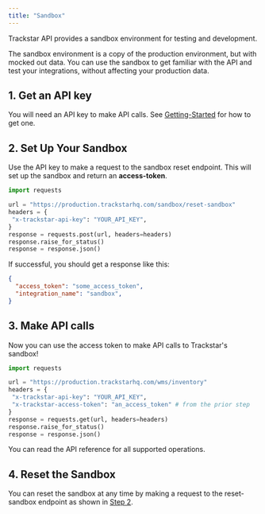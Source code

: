 ```yaml
---
title: "Sandbox"
---
```


Trackstar API provides a sandbox environment for testing and development.

The sandbox environment is a copy of the production environment, but with mocked out data.
You can use the sandbox to get familiar with the API and test your integrations, without affecting your production data.

## 1. Get an API key
You will need an API key to make API calls. See [Getting-Started](/how-to-guides/getting-started#1-get-an-api-key)
for how to get one.

## 2. Set Up Your Sandbox
Use the API key to make a request to the sandbox reset endpoint. This will set up the sandbox and return an **access-token**.
```python
import requests

url = "https://production.trackstarhq.com/sandbox/reset-sandbox"
headers = {
 "x-trackstar-api-key": "YOUR_API_KEY",
}
response = requests.post(url, headers=headers)
response.raise_for_status()
response = response.json()
```
If successful, you should get a response like this:

```json
{
  "access_token": "some_access_token",
  "integration_name": "sandbox",
}
```

## 3. Make API calls

Now you can use the access token to make API calls to Trackstar's sandbox!

```python
import requests

url = "https://production.trackstarhq.com/wms/inventory"
headers = {
 "x-trackstar-api-key": "YOUR_API_KEY",
 "x-trackstar-access-token": "an_access_token" # from the prior step
}
response = requests.get(url, headers=headers)
response.raise_for_status()
response = response.json()
```

You can read the API reference for all supported operations.

## 4. Reset the Sandbox
You can reset the sandbox at any time by making a request to the reset-sandbox endpoint as shown in [Step 2](/how-to-guides/sandbox#2-set-up-your-sandbox).